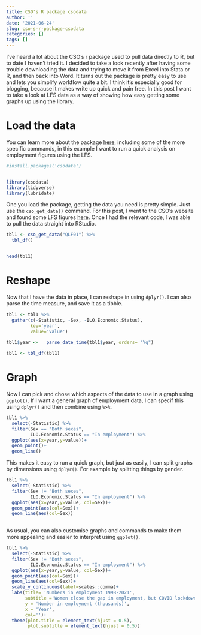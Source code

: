 ```yaml
---
title: CSO's R package csodata
author: ''
date: '2021-06-24'
slug: cso-s-r-package-csodata
categories: []
tags: []
---
```



I've heard a lot about the CSO's r package used to pull data directly to R, but to date I haven't tried it.
I decided to take a look recently after having some trouble downloading the data and trying to move it from Excel into Stata or R, and then back into Word. 
It turns out the package is pretty easy to use and lets you simplify workflow quite a bit. 
I think it's especially good for blogging, because it makes write up quick and pain free. 
In this post I want to take a look at LFS data as a way of showing how easy getting some graphs up using the library.

# Load the data

You can learn more about the package [here](https://cran.r-project.org/web/packages/csodata/csodata.pdf), including some of the more specific commands, in this example I want to run a quick analysis on employment figures using the LFS.

```r
#install.packages('csodata')


library(csodata)
library(tidyverse)
library(lubridate)


```

One you load the package, getting the data you need is pretty simple. Just use the `cso_get_data()` command.
For this post, I went to the CSO's website and found some LFS figures [here](https://data.cso.ie/table/QLF01).
Once I had the relevant code, I was able to pull the data straight into RStudio.


```r
tbl1 <- cso_get_data("QLF01") %>% 
  tbl_df()


head(tbl1)
```



# Reshape

Now that I have the data in place, I can reshape in using `dplyr()`. 
I can also  parse the time measure, and save it as a tibble.

```r
tbl1 <- tbl1 %>% 
  gather(c(-Statistic, -Sex, -ILO.Economic.Status),
         key='year',
         value='value')  
 
tbl1$year <-   parse_date_time(tbl1$year, orders= "Yq")

tbl1 <- tbl_df(tbl1) 
```


# Graph

Now I can pick and chose which aspects of the data to use in a graph using `ggplot()`.
If I want a general graph of employment data, I can specif this using `dplyr()` and then combine using ` %>% `.

```r
tbl1 %>% 
  select(-Statistic) %>% 
  filter(Sex == "Both sexes",
         ILO.Economic.Status == "In employment") %>% 
  ggplot(aes(x=year,y=value))+
  geom_point()+
  geom_line()


```

This makes it easy to run a quick graph, but just as easily, I can split graphs by dimensions using `dplyr()`.
For example by splitting things by gender.

```r
tbl1 %>% 
  select(-Statistic) %>% 
  filter(Sex != "Both sexes",
         ILO.Economic.Status == "In employment") %>% 
  ggplot(aes(x=year,y=value, col=Sex))+
  geom_point(aes(col=Sex))+
  geom_line(aes(col=Sex))
 
```

As usual, you can also customise graphs and commands to make them more appealing and easier to interpret using `ggplot()`.


```r
tbl1 %>% 
  select(-Statistic) %>% 
  filter(Sex != "Both sexes",
         ILO.Economic.Status == "In employment") %>% 
  ggplot(aes(x=year,y=value, col=Sex))+
  geom_point(aes(col=Sex))+
  geom_line(aes(col=Sex))+
  scale_y_continuous(label=scales::comma)+
  labs(title= 'Numbers in employment 1998-2021',
       subtitle ='Women close the gap in employment, but COVID lockdown challenges progress made',
       y = 'Number in employment (thousands)',
       x = 'Year',
       col='')+
  theme(plot.title = element_text(hjust = 0.5),
        plot.subtitle = element_text(hjust = 0.5))
```

